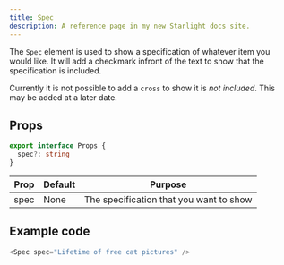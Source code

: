 ```yaml
---
title: Spec
description: A reference page in my new Starlight docs site.
---
```



The `Spec` element is used to show a specification of whatever item you would like. It will add a checkmark infront of the text to show that the specification is included.

Currently it is not possible to add a `cross` to show it is _not included_. This may be added at a later date.

## Props
```ts
export interface Props {
  spec?: string
}
```

| Prop | Default | Purpose |
| ----------- | ----------- | ----------- |
| spec | None | The specification that you want to show |

## Example code

```js
<Spec spec="Lifetime of free cat pictures" />
```

<Spec spec="Lifetime of free cat pictures" />